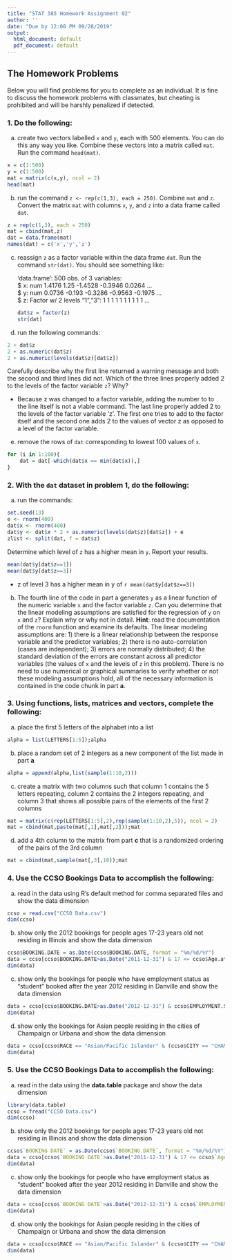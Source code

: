 ---
title: "STAT 385 Homework Assignment 02"
author: ''
date: "Due by 12:00 PM 09/28/2019"
output:
  html_document: default
  pdf_document: default
---

## The Homework Problems

Below you will find problems for you to complete as an individual. It is fine to discuss the homework problems with classmates, but cheating is prohibited and will be harshly penalized if detected.

### 1. Do the following:

a. create two vectors labelled `x` and `y`, each with 500 elements.  You can do this any way you like.  Combine these vectors into a matrix called `mat`.  Run the command `head(mat)`.
```{r}
x = c(1:500)
y = c(1:500)
mat = matrix(c(x,y), ncol = 2)
head(mat)
```

b. run the command `z <- rep(c(1,3), each = 250)`.  Combine `mat` and `z`.  Convert the matrix `mat` with columns `x`, `y`, and `z` into a data frame called `dat`. 
```{r}
z = rep(c(1,3), each = 250)
mat = cbind(mat,z)
dat = data.frame(mat)
names(dat) = c('x','y','z')
```

c. reassign `z` as a factor variable within the data frame `dat`.  Run the command `str(dat)`.  You should see something like:

    'data.frame':	500 obs. of  3 variables:<br>
    $ x: num  1.4176 1.25 -1.4528 -0.3946 0.0264 ...<br>
    $ y: num  0.0736 -0.193 -0.3286 -0.9563 -0.1975 ...<br>
    $ z: Factor w/ 2 levels "1","3": 1 1 1 1 1 1 1 1 1 1 ...
```{r}
dat$z = factor(z)
str(dat)
```

d. run the following commands:

```{r, eval=FALSE}
2 + dat$z
2 + as.numeric(dat$z)
2 + as.numeric(levels(dat$z)[dat$z])
```

Carefully describe why the first line returned a warning message and both the second and third lines      did not.  Which of the three lines properly added 2 to the levels of the factor variable `z`? Why?

- Because z was changed to a factor variable, adding the number to to the line itself is not a viable command. The last line properly added 2 to the levels of the factor variable 'z'. The first one tries to add to the factor itself and the second one adds 2 to the values of vector z as opposed to a level of the factor variable.

e. remove the rows of `dat` corresponding to lowest 100 values of `x`.
```{r}
for (i in 1:100){
    dat = dat[-which(dat$x == min(dat$x)),]
}
```

### 2. With the `dat` dataset in problem 1, do the following:

a. run the commands:

```{r, eval=FALSE}
set.seed(13)
e <- rnorm(400)
dat$x <- rnorm(400)
dat$y <- dat$x * 2 + as.numeric(levels(dat$z)[dat$z]) + e
zlist <- split(dat, f = dat$z)
```

Determine which level of `z` has a higher mean in `y`.  Report your results.
```{r}
mean(dat$y[dat$z==1])
mean(dat$y[dat$z==3])
```

- z of level 3 has a higher mean in y of `r mean(dat$y[dat$z==3])`

b.  The fourth line of the code in part a generates `y` as a linear function of the numeric variable `x` and the factor variable `z`.  Can you determine that the linear modeling assumptions are satisfied for the regression of `y` on `x` and `z`? Explain why or why not in detail. **Hint**: read the documentation of the `rnorm` function and examine its defaults.  The linear modeling assumptions are: 1) there is a linear relationship between the response variable and the predictor variables; 2) there is no auto-correlation (cases are independent); 3) errors are normally distributed; 4) the standard deviation of the errors are constant across all predictor variables (the values of `x` and the levels of `z` in this problem).  There is no need to use numerical or graphical summaries to verify whether or not these modeling assumptions hold, all of the necessary information is contained in the code chunk in part **a**.



### 3. Using functions, lists, matrices and vectors, complete the following:

a. place the first 5 letters of the alphabet into a list
```{r}
alpha = list(LETTERS[1:5]);alpha
```

b. place a random set of 2 integers as a new component of the list made in part **a**  
```{r}
alpha = append(alpha,list(sample(1:10,2)))
```

c. create a matrix with two columns such that column 1 contains the 5 letters repeating, column 2 contains the 2 integers repeating, and column 3 that shows all possible pairs of the elements of the first 2 columns  
```{r}
mat = matrix(c(rep(LETTERS[1:5],2),rep(sample(1:10,2),5)), ncol = 2)
mat = cbind(mat,paste(mat[,1],mat[,2]));mat
```

d. add a 4th column to the matrix from part **c** that is a randomized ordering of the pairs of the 3rd column
```{r}
mat = cbind(mat,sample(mat[,3],10));mat
```


### 4. Use the CCSO Bookings Data to accomplish the following:

a. read in the data using R's default method for comma separated files and show the data dimension
```{r}
ccso = read.csv("CCSO Data.csv")
dim(ccso)
```

b. show only the 2012 bookings for people ages 17-23 years old not residing in Illinois and show the data dimension
```{r}
ccso$BOOKING.DATE = as.Date(ccso$BOOKING.DATE, format = "%m/%d/%Y")
data = ccso[ccso$BOOKING.DATE>as.Date("2011-12-31") & 17 <= ccso$Age.at.Arrest & ccso$Age.at.Arrest <= 23 & ccso$STATE != "ILLINOIS",];data
dim(data)
```

c. show only the bookings for people who have employment status as "student" booked after the year 2012 residing in Danville and show the data dimension
```{r}
data = ccso[ccso$BOOKING.DATE>as.Date("2012-12-31") & ccso$EMPLOYMENT.STATUS == "Student" & ccso$CITY == "DANVILLE",];data
dim(data)
```

d. show only the bookings for Asian people residing in the cities of Champaign or Urbana and show the data dimension
```{r}
data = ccso[ccso$RACE == "Asian/Pacific Islander" & (ccso$CITY == "CHAMPAIGN" | ccso$CITY == "URBANA"),];data
dim(data)
```

### 5. Use the CCSO Bookings Data to accomplish the following:

a. read in the data using the **data.table** package and show the data dimension
```{r}
library(data.table)
ccso = fread("CCSO Data.csv")
dim(ccso)
```

b. show only the 2012 bookings for people ages 17-23 years old not residing in Illinois and show the data dimension
```{r}
ccso$`BOOKING DATE` = as.Date(ccso$`BOOKING DATE`, format = "%m/%d/%Y")
data = ccso[ccso$`BOOKING DATE`>as.Date("2011-12-31") & 17 <= ccso$`Age at Arrest` & ccso$`Age at Arrest`<= 23 & ccso$STATE != "ILLINOIS"];data
dim(data)
```

c. show only the bookings for people who have employment status as "student" booked after the year 2012 residing in Danville and show the data dimension
```{r}
data = ccso[ccso$`BOOKING DATE`>as.Date("2012-12-31") & ccso$`EMPLOYMENT STATUS` == "Student" & ccso$CITY == "DANVILLE"];data
dim(data)
```

d. show only the bookings for Asian people residing in the cities of Champaign or Urbana and show the data dimension
```{r}
data = ccso[ccso$RACE == "Asian/Pacific Islander" & (ccso$CITY == "CHAMPAIGN" | ccso$CITY == "URBANA")];data
dim(data)
```

